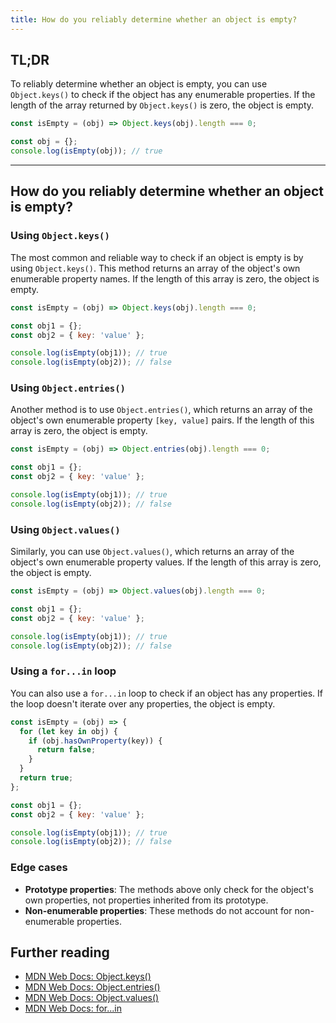 ```yaml
---
title: How do you reliably determine whether an object is empty?
---
```


## TL;DR

To reliably determine whether an object is empty, you can use `Object.keys()` to check if the object has any enumerable properties. If the length of the array returned by `Object.keys()` is zero, the object is empty.

```javascript
const isEmpty = (obj) => Object.keys(obj).length === 0;

const obj = {};
console.log(isEmpty(obj)); // true
```

---

## How do you reliably determine whether an object is empty?

### Using `Object.keys()`

The most common and reliable way to check if an object is empty is by using `Object.keys()`. This method returns an array of the object's own enumerable property names. If the length of this array is zero, the object is empty.

```javascript
const isEmpty = (obj) => Object.keys(obj).length === 0;

const obj1 = {};
const obj2 = { key: 'value' };

console.log(isEmpty(obj1)); // true
console.log(isEmpty(obj2)); // false
```

### Using `Object.entries()`

Another method is to use `Object.entries()`, which returns an array of the object's own enumerable property `[key, value]` pairs. If the length of this array is zero, the object is empty.

```javascript
const isEmpty = (obj) => Object.entries(obj).length === 0;

const obj1 = {};
const obj2 = { key: 'value' };

console.log(isEmpty(obj1)); // true
console.log(isEmpty(obj2)); // false
```

### Using `Object.values()`

Similarly, you can use `Object.values()`, which returns an array of the object's own enumerable property values. If the length of this array is zero, the object is empty.

```javascript
const isEmpty = (obj) => Object.values(obj).length === 0;

const obj1 = {};
const obj2 = { key: 'value' };

console.log(isEmpty(obj1)); // true
console.log(isEmpty(obj2)); // false
```

### Using a `for...in` loop

You can also use a `for...in` loop to check if an object has any properties. If the loop doesn't iterate over any properties, the object is empty.

```javascript
const isEmpty = (obj) => {
  for (let key in obj) {
    if (obj.hasOwnProperty(key)) {
      return false;
    }
  }
  return true;
};

const obj1 = {};
const obj2 = { key: 'value' };

console.log(isEmpty(obj1)); // true
console.log(isEmpty(obj2)); // false
```

### Edge cases

- **Prototype properties**: The methods above only check for the object's own properties, not properties inherited from its prototype.
- **Non-enumerable properties**: These methods do not account for non-enumerable properties.

## Further reading

- [MDN Web Docs: Object.keys()](https://developer.mozilla.org/en-US/docs/Web/JavaScript/Reference/Global_Objects/Object/keys)
- [MDN Web Docs: Object.entries()](https://developer.mozilla.org/en-US/docs/Web/JavaScript/Reference/Global_Objects/Object/entries)
- [MDN Web Docs: Object.values()](https://developer.mozilla.org/en-US/docs/Web/JavaScript/Reference/Global_Objects/Object/values)
- [MDN Web Docs: for...in](https://developer.mozilla.org/en-US/docs/Web/JavaScript/Reference/Statements/for...in)

